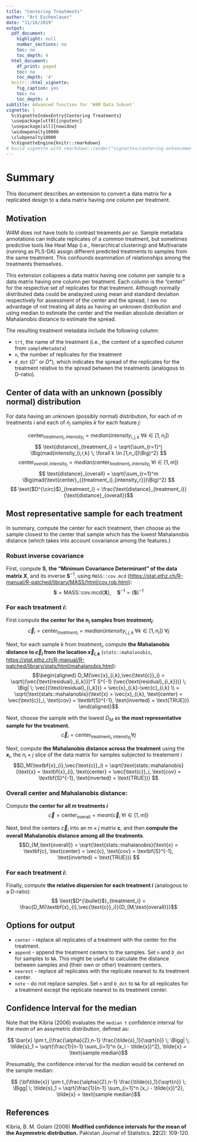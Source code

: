 ```yaml
---
title: "Centering Treatments"
author: "Art Eschenlauer"
date: "11/16/2019"
output:
  pdf_document:
    highlight: null
    number_sections: no
    toc: no
    toc_depth: 4
  html_document:
    df_print: paged
    toc: no
    toc_depth: '4'
  knitr:::html_vignette:
    fig_caption: yes
    toc: no
    toc_depth: 4
subtitle: Advanced function for 'W4M Data Subset'
vignette: |
  %\VignetteIndexEntry{Centering Treatments}
  \usepackage[utf8]{inputenc}
  \usepackage[all]{nowidow}
  \widowpenalty10000
  \clubpenalty10000
  %\VignetteEngine{knitr::rmarkdown}
# build vignette with rmarkdown::render("vignettes/centering-enhancement.Rmd", "all")
---
```


# Summary

This document describes an extension to convert a data matrix for a replicated design to a data matrix having one column per treatment.   

## Motivation

W4M does not have tools to contrast treaments *per se*.  Sample metadata annotations can indicate replicates of a common treatment, but sometimes predictive tools like Heat Map (i.e., hierarchical clustering) and Multivariate (running as PLS-DA) assign different predicted treatments to samples from the same treatment.  This confounds examination of relationships among the treatments themselves.

This extension collapses a data matrix having one column per sample to a data matrix having one column per treatment.  Each column is the "center" for the respective set of replicates for that treatment.  Although normally distributed data could be analayzed using mean and standard deviation respectively for assessment of the center and the spread, I see no advantage of not treating all data as having an unknown distribution and using median to estimate the center and the median absolute deviation or Mahalanobis distance to estimate the spread.

The resulting treatment metadata include the following column:

- `trt`, the name of the treatment (i.e., the content of a specified column from `sampleMetadata`)
- `n`, the number of replicates for the treatment
- `d_dot` ($D^{\circ}$ or $D^{\bullet}$), which indicates the spread of the replicates for the treatment relative to the spread between the treatments (analogous to D--ratio).

## Center of data with an unknown (possibly normal) distribution

For data having an unknown (possibly normal) distribution, for each of $m$ treatments $i$ and each of $n_i$ samples $k$ for each feature $j$:

$$ \text{center}_{{treatment_i},{intensity_j}} = median(intensity_{i,j,k} \; \forall k \in [1,n_i]) $$ 
$$ \text{distance}_{treatment_i} = \sqrt{\sum_{r=1}^j \Big(mad(intensity_{i,r,k} \; \forall k \in [1,n_i])\Big)^2} $$
$$ \text{center}_{overall,{intensity_j}} = median(\text{center}_{{treatment_i},{intensity_j}} \; \forall i \in [1,m]) $$ 
$$ \text{distance}_{overall} = \sqrt{\sum_{r=1}^m \Big(mad(\text{center}_{{treatment_i},{intensity_r}})\Big)^2} $$
$$ \text{$D^{\circ}$}_{treatment_i} = \frac{\text{distance}_{treatment_i}}{\text{distance}_{overall}}$$

## Most representative sample for each treatment

In summary, compute the center for each treatment, then choose as the sample closest to the center that sample which has the lowest Mahalanobis distance (which takes into account covariance among the features.)

### Robust inverse covariance

First, compute $\textbf{S}$, **the "Minimum Covariance Determinant" of the data matrix $\textbf{X}$**, and its inverse $\textbf{S}^{-1}$, using `MASS::cov.mcd` ([https://stat.ethz.ch/R-manual/R-patched/library/MASS/html/cov.rob.html](https://stat.ethz.ch/R-manual/R-patched/library/MASS/html/cov.rob.html)):
$$\textbf{S} = \text{MASS::cov.mcd}(\textbf{X}), \quad \textbf{S}^{-1} = (\textbf{S})^{-1}$$

### For each treatment $i$:

First compute **the center for the $n_i$ samples from $treatment_i$**:
$$\vec{c}_i = \text{center}_{{treatment_i}} = median\Big(intensity_{i,j,k} \; \forall k \in [1,n_i]\Big) \; \forall j$$

Next, for each sample $k$ from $treatment_i$, compute **the Mahalanobis distance to $\vec{c}_i$ from the location $\vec{x}_{i,k}$** (`stats::mahalonobis`, [https://stat.ethz.ch/R-manual/R-patched/library/stats/html/mahalanobis.html](https://stat.ethz.ch/R-manual/R-patched/library/stats/html/mahalanobis.html)):
$$\begin{aligned}
D_M(\vec{x}_{i,k},\vec{\text{c}}_i)
= \sqrt{(\vec{\text{residual}_{i_k}})^T S^{-1} (\vec{\text{residual}_{i_k}})} \; \Big| \; \vec{{\text{residual}_{i_k}}} = \vec{x}_{i,k}-\vec{c}_{i,k} \\
= \sqrt{\text{stats::mahalanobis}(\text{x} = \vec{x}_{i,k}, \text{center} = \vec{\text{c}}_i, \text{cov} = \textbf{S}^{-1}, \text{inverted} = \text{TRUE})}
\end{aligned}$$

Next, choose the sample with the lowest $D_M$ as **the most representative sample for the treatment.**
$$\vec{c}_i = \text{center}_{\text{treatment}_i,\text{intensity}_j} \forall j$$

Next, compute **the Mahalanobis distance across the treatment** using the $\textbf{x}_i$, the $n_i \times j$ slice of the data matrix for samples subjected to treatement $i$
$$D_M(\textbf{x}_{i},\vec{\text{c}}_i)
= \sqrt{\text{stats::mahalanobis}(\text{x} = \textbf{x}_{i}, \text{center} = \vec{\text{c}}_i, \text{cov} = \textbf{S}^{-1}, \text{inverted} = \text{TRUE})}
$$

### Overall center and Mahalanobis distance:

Compute **the center for all $m$ treatments $i$** 
$$ \vec{c} = \text{center}_\text{overall} = mean({\vec{c}_i} \; \forall i \in [1,m]) $$ 

Next, bind the centers $\vec{c}_i$ into an $m \times j$ matrix $\textbf{c}$, and then **compute the overall Mahalanobis distance among all the treatments**.
$$D_{M,\text{overall}}
= \sqrt{\text{stats::mahalanobis}(\text{x} = \textbf{c}, \text{center} = \vec{c}, \text{cov} = \textbf{S}^{-1}, \text{inverted} = \text{TRUE})}
$$

### For each treatment $i$:

Finally, compute **the relative dispersion for each treatment $i$** (analogous to a D-ratio):
$$ \text{$D^{\bullet}$}_{treatment_i} = \frac{D_M(\textbf{x}_{i},\vec{\text{c}}_i)}{D_{M,\text{overall}}}$$

## Options for output

- `center` - replace all replicates of a treatment with the center for the treatment.
- `append` - append the treatment centers to the samples.  Set `n` and `D_dot` for samples to `NA`.  This might be useful to calculate the distance between samples and (their own or other) treatment centers.
- `nearest` - replace all replicates with the replicate nearest to its treatment center.
- `note` - do not replace samples.  Set `n` and `D_dot` to `NA` for all replicates for a treatment except the replicate nearest to its treatment center. 

## Confidence Interval for the median

Note that the Kibria (2006) evaluates the `median t` confidence interval for the *mean* of an assymetric distribution, defined as:

$$ \bar{x} \pm t_{\frac{\alpha}{2},n-1} \frac{\tilde{s}_1}{\sqrt{n}} \; \Bigg| \; \tilde{s}_1 = \sqrt{\frac{1}{n-1} \sum_{i=1}^n (x_i - \tilde{x})^2}, \tilde{x} = \text{sample median}$$

Presumably, the confidence interval for the *median* would be centered on the sample median:

$$ {\bf\tilde{x}} \pm t_{\frac{\alpha}{2},n-1} \frac{\tilde{s}_1}{\sqrt{n}} \; \Bigg| \; \tilde{s}_1 = \sqrt{\frac{1}{n-1} \sum_{i=1}^n (x_i - \tilde{x})^2}, \tilde{x} = \text{sample median}$$

## References

Kibria, B. M. Golam (2006) **Modified confidence intervals for the mean of the Asymmetric distribution.** Pakistan Journal of Statistics. **22**(2): 109-120.
